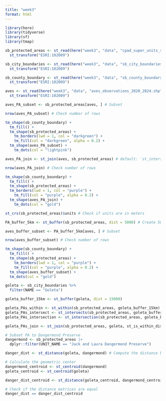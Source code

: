 ```yaml
---
title: "week3"
format: html
---
```


```r
library(here)
library(tidyverse)
library(sf)
library(tmap)
```

```r
sb_protected_areas <- st_read(here("week3", "data", "cpad_super_units_sb.shp")) |>  
  st_transform("ESRI:102009")

sb_city_boundaries <- st_read(here("week3", "data", "sb_city_boundaries_2003.shp")) |> 
  st_transform("ESRI:102009")

sb_county_boundary <- st_read(here("week3", "data", "sb_county_boundary_2020.shp")) |> 
  st_transform("ESRI:102009")

aves <- st_read(here("week3", "data", "aves_observations_2020_2024.shp")) |> 
  st_transform("ESRI:102009")
```

```r
aves_PA_subset <- sb_protected_areas[aves, ] # Subset

nrow(aves_PA_subset) # Check number of rows
```


```r
tm_shape(sb_county_boundary) +
  tm_fill() +
  tm_shape(sb_protected_areas) +
    tm_borders(lwd = 1, col = "darkgreen") +
    tm_fill(col = "darkgreen", alpha = 0.2) +
  tm_shape(aves_PA_subset) +
    tm_dots(col = "lightpink")
```
```r
aves_PA_join <- st_join(aves, sb_protected_areas) # default: `st_intersects` 

nrow(aves_PA_join) # Check number of rows
```

```r
tm_shape(sb_county_boundary) +
  tm_fill() +
  tm_shape(sb_protected_areas) +
  tm_borders(lwd = 1, col = "purple") +
    tm_fill(col = "purple", alpha = 0.2) +
  tm_shape(aves_PA_join) +
    tm_dots(col = "gold")
```

```r
st_crs(sb_protected_areas)$units # Check if units are in meters
```

```r
PA_buffer_5km <- st_buffer(sb_protected_areas, dist = 5000) # Create 5000 m buffer around PAs
```

```r
aves_buffer_subset <- PA_buffer_5km[aves, ] # Subset

nrow(aves_buffer_subset) # Check number of rows
```

```r
tm_shape(sb_county_boundary) +
  tm_fill() +
  tm_shape(sb_protected_areas) +
    tm_borders(lwd = 1, col = "purple") +
    tm_fill(col = "purple", alpha = 0.2) +
  tm_shape(aves_buffer_subset) +
  tm_dots(col = "gold")
```

```r
goleta <- sb_city_boundaries %>% 
  filter(NAME == "Goleta")

```

```r
goleta_buffer_15km <- st_buffer(goleta, dist = 15000)
```

```r
goleta_PAs_within <- st_within(sb_protected_areas, goleta_buffer_15km)
goleta_PAs_intersect <- st_intersects(sb_protected_areas, goleta_buffer_15km)
goleta_PAs_intersection <- st_intersection(sb_protected_areas, goleta_buffer_15km)
```

```r
goleta_PAs_join <- st_join(sb_protected_areas, goleta, st_is_within_distance, dist = 15000)
```

```r
# Subset PA to Dangermond Preserve
dangermond <- sb_protected_areas |>
  dplyr::filter(UNIT_NAME == "Jack and Laura Dangermond Preserve")
```

```r
danger_dist <- st_distance(goleta, dangermond) # Compute the distance between geometries edges
```

```r
# Calculate the geometric center
dangermond_centroid <- st_centroid(dangermond)
goleta_centroid <- st_centroid(goleta)

danger_dist_centroid <- st_distance(goleta_centroid, dangermond_centroid) # Compute the distance between geometries edges
```

```r
# Check if the distance matrices are equal
danger_dist == danger_dist_centroid
```


